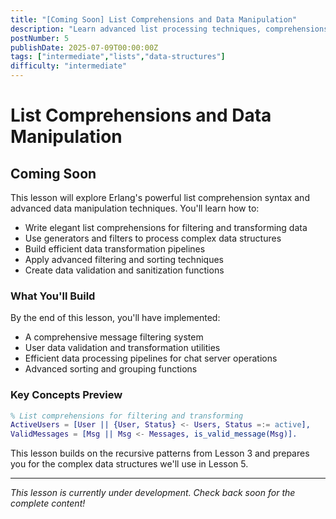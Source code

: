 ```yaml
---
title: "[Coming Soon] List Comprehensions and Data Manipulation"
description: "Learn advanced list processing techniques, comprehensions, and data transformation patterns essential for building robust chat server functionality"
postNumber: 5
publishDate: 2025-07-09T00:00:00Z
tags: ["intermediate","lists","data-structures"]
difficulty: "intermediate"
---
```


# List Comprehensions and Data Manipulation

## Coming Soon

This lesson will explore Erlang's powerful list comprehension syntax and advanced data manipulation techniques. You'll learn how to:

- Write elegant list comprehensions for filtering and transforming data
- Use generators and filters to process complex data structures
- Build efficient data transformation pipelines
- Apply advanced filtering and sorting techniques
- Create data validation and sanitization functions

### What You'll Build

By the end of this lesson, you'll have implemented:
- A comprehensive message filtering system
- User data validation and transformation utilities
- Efficient data processing pipelines for chat server operations
- Advanced sorting and grouping functions

### Key Concepts Preview

```erlang
% List comprehensions for filtering and transforming
ActiveUsers = [User || {User, Status} <- Users, Status =:= active],
ValidMessages = [Msg || Msg <- Messages, is_valid_message(Msg)].
```

This lesson builds on the recursive patterns from Lesson 3 and prepares you for the complex data structures we'll use in Lesson 5.

---

_This lesson is currently under development. Check back soon for the complete content!_